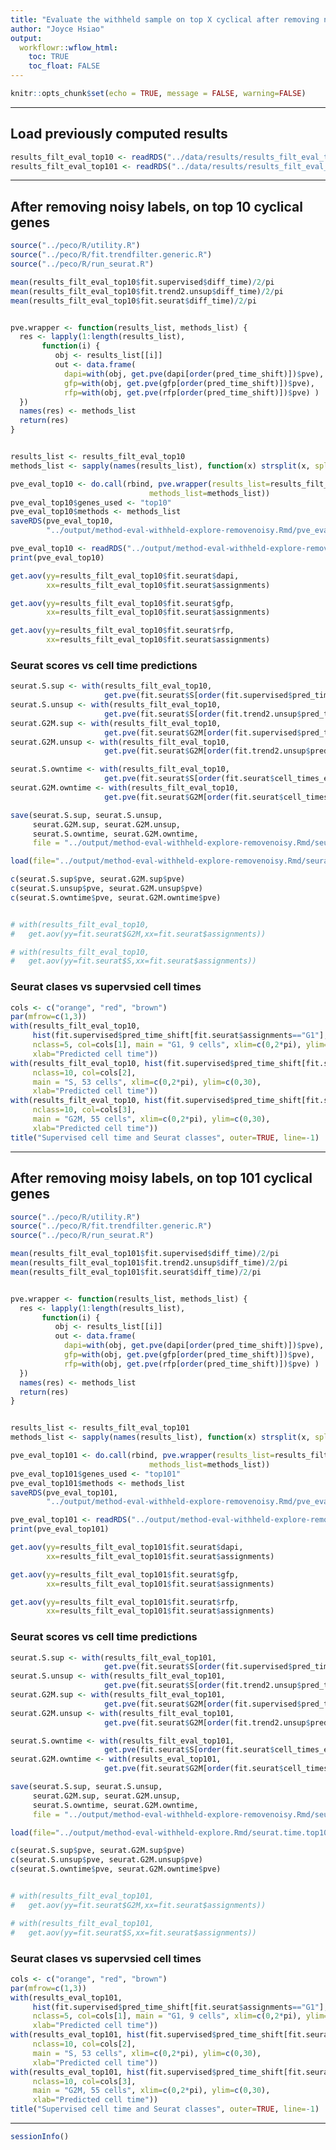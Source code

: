 ```yaml
---
title: "Evaluate the withheld sample on top X cyclical after removing noisy labels"
author: "Joyce Hsiao"
output: 
  workflowr::wflow_html:
    toc: TRUE
    toc_float: FALSE
---
```





```r
knitr::opts_chunk$set(echo = TRUE, message = FALSE, warning=FALSE)
```

---

## Load previously computed results

```r
results_filt_eval_top10 <- readRDS("../data/results/results_filt_eval_top10.rds")
results_filt_eval_top101 <- readRDS("../data/results/results_filt_eval_top101.rds")
```

---

## After removing noisy labels, on top 10 cyclical genes

```r
source("../peco/R/utility.R")
source("../peco/R/fit.trendfilter.generic.R")
source("../peco/R/run_seurat.R")

mean(results_filt_eval_top10$fit.supervised$diff_time)/2/pi
mean(results_filt_eval_top10$fit.trend2.unsup$diff_time)/2/pi
mean(results_filt_eval_top10$fit.seurat$diff_time)/2/pi


pve.wrapper <- function(results_list, methods_list) {
  res <- lapply(1:length(results_list), 
       function(i) {
          obj <- results_list[[i]]
          out <- data.frame(
            dapi=with(obj, get.pve(dapi[order(pred_time_shift)])$pve),
            gfp=with(obj, get.pve(gfp[order(pred_time_shift)])$pve),
            rfp=with(obj, get.pve(rfp[order(pred_time_shift)])$pve) )
  })
  names(res) <- methods_list
  return(res)
}


results_list <- results_filt_eval_top10
methods_list <- sapply(names(results_list), function(x) strsplit(x, split=".", fixed=TRUE)[[1]][2])

pve_eval_top10 <- do.call(rbind, pve.wrapper(results_list=results_filt_eval_top10, 
                               methods_list=methods_list))
pve_eval_top10$genes_used <- "top10"
pve_eval_top10$methods <- methods_list
saveRDS(pve_eval_top10,
        "../output/method-eval-withheld-explore-removenoisy.Rmd/pve_eval_top10.rds")
```


```r
pve_eval_top10 <- readRDS("../output/method-eval-withheld-explore-removenoisy.Rmd/pve_eval_top10.rds")
print(pve_eval_top10)
```

```r
get.aov(yy=results_filt_eval_top10$fit.seurat$dapi,
        xx=results_filt_eval_top10$fit.seurat$assignments)

get.aov(yy=results_filt_eval_top10$fit.seurat$gfp,
        xx=results_filt_eval_top10$fit.seurat$assignments)

get.aov(yy=results_filt_eval_top10$fit.seurat$rfp,
        xx=results_filt_eval_top10$fit.seurat$assignments)
```

### Seurat scores vs cell time predictions

```r
seurat.S.sup <- with(results_filt_eval_top10,
                     get.pve(fit.seurat$S[order(fit.supervised$pred_time_shift)]))
seurat.S.unsup <- with(results_filt_eval_top10,
                     get.pve(fit.seurat$S[order(fit.trend2.unsup$pred_time_shift)]))
seurat.G2M.sup <- with(results_filt_eval_top10,
                     get.pve(fit.seurat$G2M[order(fit.supervised$pred_time_shift)]))
seurat.G2M.unsup <- with(results_filt_eval_top10,
                     get.pve(fit.seurat$G2M[order(fit.trend2.unsup$pred_time_shift)]))

seurat.S.owntime <- with(results_filt_eval_top10,
                     get.pve(fit.seurat$S[order(fit.seurat$cell_times_est)]))
seurat.G2M.owntime <- with(results_filt_eval_top10,
                     get.pve(fit.seurat$G2M[order(fit.seurat$cell_times_est)]))

save(seurat.S.sup, seurat.S.unsup,
     seurat.G2M.sup, seurat.G2M.unsup,
     seurat.S.owntime, seurat.G2M.owntime,
     file = "../output/method-eval-withheld-explore-removenoisy.Rmd/seurat.time.top10.rda")
```


```r
load(file="../output/method-eval-withheld-explore-removenoisy.Rmd/seurat.time.top10.rda")

c(seurat.S.sup$pve, seurat.G2M.sup$pve)
c(seurat.S.unsup$pve, seurat.G2M.unsup$pve)
c(seurat.S.owntime$pve, seurat.G2M.owntime$pve)


# with(results_filt_eval_top10,
#   get.aov(yy=fit.seurat$G2M,xx=fit.seurat$assignments))

# with(results_filt_eval_top10,
#   get.aov(yy=fit.seurat$S,xx=fit.seurat$assignments))

```


### Seurat clases vs supervsied cell times

```r
cols <- c("orange", "red", "brown")
par(mfrow=c(1,3))
with(results_filt_eval_top10, 
     hist(fit.supervised$pred_time_shift[fit.seurat$assignments=="G1"],
     nclass=5, col=cols[1], main = "G1, 9 cells", xlim=c(0,2*pi), ylim=c(0,30),
     xlab="Predicted cell time"))
with(results_filt_eval_top10, hist(fit.supervised$pred_time_shift[fit.seurat$assignments=="S"],
     nclass=10, col=cols[2],
     main = "S, 53 cells", xlim=c(0,2*pi), ylim=c(0,30),
     xlab="Predicted cell time"))
with(results_filt_eval_top10, hist(fit.supervised$pred_time_shift[fit.seurat$assignments=="G2M"],
     nclass=10, col=cols[3],
     main = "G2M, 55 cells", xlim=c(0,2*pi), ylim=c(0,30),
     xlab="Predicted cell time"))
title("Supervised cell time and Seurat classes", outer=TRUE, line=-1)
```


---



## After removing moisy labels, on top 101 cyclical genes

```r
source("../peco/R/utility.R")
source("../peco/R/fit.trendfilter.generic.R")
source("../peco/R/run_seurat.R")

mean(results_filt_eval_top101$fit.supervised$diff_time)/2/pi
mean(results_filt_eval_top101$fit.trend2.unsup$diff_time)/2/pi
mean(results_filt_eval_top101$fit.seurat$diff_time)/2/pi


pve.wrapper <- function(results_list, methods_list) {
  res <- lapply(1:length(results_list), 
       function(i) {
          obj <- results_list[[i]]
          out <- data.frame(
            dapi=with(obj, get.pve(dapi[order(pred_time_shift)])$pve),
            gfp=with(obj, get.pve(gfp[order(pred_time_shift)])$pve),
            rfp=with(obj, get.pve(rfp[order(pred_time_shift)])$pve) )
  })
  names(res) <- methods_list
  return(res)
}


results_list <- results_filt_eval_top101
methods_list <- sapply(names(results_list), function(x) strsplit(x, split=".", fixed=TRUE)[[1]][2])

pve_eval_top101 <- do.call(rbind, pve.wrapper(results_list=results_filt_eval_top101, 
                               methods_list=methods_list))
pve_eval_top101$genes_used <- "top101"
pve_eval_top101$methods <- methods_list
saveRDS(pve_eval_top101,
        "../output/method-eval-withheld-explore-removenoisy.Rmd/pve_eval_top101.rds")
```


```r
pve_eval_top101 <- readRDS("../output/method-eval-withheld-explore-removenoisy.Rmd/pve_eval_top101.rds")
print(pve_eval_top101)
```

```r
get.aov(yy=results_filt_eval_top101$fit.seurat$dapi,
        xx=results_filt_eval_top101$fit.seurat$assignments)

get.aov(yy=results_filt_eval_top101$fit.seurat$gfp,
        xx=results_filt_eval_top101$fit.seurat$assignments)

get.aov(yy=results_filt_eval_top101$fit.seurat$rfp,
        xx=results_filt_eval_top101$fit.seurat$assignments)
```

### Seurat scores vs cell time predictions

```r
seurat.S.sup <- with(results_filt_eval_top101,
                     get.pve(fit.seurat$S[order(fit.supervised$pred_time_shift)]))
seurat.S.unsup <- with(results_filt_eval_top101,
                     get.pve(fit.seurat$S[order(fit.trend2.unsup$pred_time_shift)]))
seurat.G2M.sup <- with(results_filt_eval_top101,
                     get.pve(fit.seurat$G2M[order(fit.supervised$pred_time_shift)]))
seurat.G2M.unsup <- with(results_filt_eval_top101,
                     get.pve(fit.seurat$G2M[order(fit.trend2.unsup$pred_time_shift)]))

seurat.S.owntime <- with(results_filt_eval_top101,
                     get.pve(fit.seurat$S[order(fit.seurat$cell_times_est)]))
seurat.G2M.owntime <- with(results_eval_top101,
                     get.pve(fit.seurat$G2M[order(fit.seurat$cell_times_est)]))

save(seurat.S.sup, seurat.S.unsup,
     seurat.G2M.sup, seurat.G2M.unsup,
     seurat.S.owntime, seurat.G2M.owntime,
     file = "../output/method-eval-withheld-explore-removenoisy.Rmd/seurat.time.top101.rda")
```


```r
load(file="../output/method-eval-withheld-explore.Rmd/seurat.time.top101.rda")

c(seurat.S.sup$pve, seurat.G2M.sup$pve)
c(seurat.S.unsup$pve, seurat.G2M.unsup$pve)
c(seurat.S.owntime$pve, seurat.G2M.owntime$pve)


# with(results_filt_eval_top101,
#   get.aov(yy=fit.seurat$G2M,xx=fit.seurat$assignments))

# with(results_filt_eval_top101,
#   get.aov(yy=fit.seurat$S,xx=fit.seurat$assignments))

```


### Seurat clases vs supervsied cell times

```r

cols <- c("orange", "red", "brown")
par(mfrow=c(1,3))
with(results_eval_top101, 
     hist(fit.supervised$pred_time_shift[fit.seurat$assignments=="G1"],
     nclass=5, col=cols[1], main = "G1, 9 cells", xlim=c(0,2*pi), ylim=c(0,30),
     xlab="Predicted cell time"))
with(results_eval_top101, hist(fit.supervised$pred_time_shift[fit.seurat$assignments=="S"],
     nclass=10, col=cols[2],
     main = "S, 53 cells", xlim=c(0,2*pi), ylim=c(0,30),
     xlab="Predicted cell time"))
with(results_eval_top101, hist(fit.supervised$pred_time_shift[fit.seurat$assignments=="G2M"],
     nclass=10, col=cols[3],
     main = "G2M, 55 cells", xlim=c(0,2*pi), ylim=c(0,30),
     xlab="Predicted cell time"))
title("Supervised cell time and Seurat classes", outer=TRUE, line=-1)
```




---


```r
sessionInfo()
```

